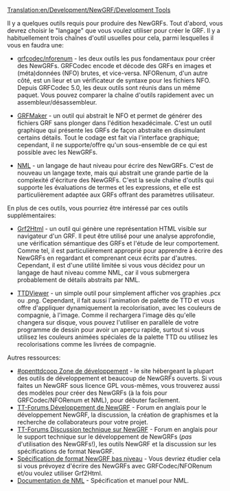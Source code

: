 [[Translation:en/Development/NewGRF/Development Tools]]

Il y a quelques outils requis pour produire des NewGRFs. Tout d'abord, vous devrez choisir le "langage" que vous voulez utiliser pour créer le GRF. Il y a habituellement trois chaînes d'outil usuelles pour cela, parmi lesquelles il vous en faudra une:

* [http://www.openttd.org/download-grfcodec grfcodec/nforenum] - les deux outils les pus fondamentaux pour créer des NewGRFs. GRFCodec encode et décode des GRFs en images et (méta)données (NFO) brutes, et vice-versa. NFORenum, d'un autre côté, est un lieur et un vérificateur de syntaxe pour les fichiers NFO. Depuis GRFCodec 5.0, les deux outils sont réunis dans un même paquet. Vous pouvez comparer la chaîne d'outils rapidement avec un assembleur/désassembleur.

* [http://www.tt-forums.net/viewtopic.php?f=68&t=10167 GRFMaker] - un outil qui abstrait le NFO et permet de générer des fichiers GRF sans plonger dans l'édition hexadécimale. C'est un outil graphique qui présente les GRFs de façon abstraite en dissimulant certains détails. Tout le codage est fait via l'interface graphique; cependant, il ne supporte/offre qu'un sous-ensemble de ce qui est possible avec les NewGRFs.

* [http://dev.openttdcoop.org/projects/nml NML] - un langage de haut niveau pour écrire des NewGRFs. C'est de nouveau un langage texte, mais qui abstrait une grande partie de la complexité d'écriture des NewGRFs. C'est la seule chaîne d'outils qui supporte les évaluations de termes et les expressions, et elle est particulièrement adaptée aux GRFs offrant des paramètres utilisateur.

En plus de ces outils, vous pourriez être intéressé par ces outils supplémentaires:

* [http://dev.openttdcoop.org/projects/grf2html Grf2Html] - un outil qui génère une représentation HTML visible sur navigateur d'un GRF. Il peut être utilisé pour une analyse approfondie, une vérification sémantique des GRFs et l'étude de leur comportement. Comme tel, il est particulièrement approprié pour apprendre à écrire des NewGRFs en regardant et comprenant ceux écrits par d'autres. Cependant, il est d'une utilité limitée si vous vous décidez pour un langage de haut niveau comme NML, car il vous submergera probablement de détails abstraits par NML.

* [http://dev.openttdcoop.org/projects/ttdviewer TTDViewer] - un simple outil pour simplement afficher vos graphies .pcx ou .png. Cependant, il fait aussi l'animation de palette de TTD et vous offre d'appliquer dynamiquement la recolorisation, avec les couleurs de compagnie, à l'image. Comme il rechargera l'image dès qu'elle changera sur disque, vous pouvez l'utiliser en parallèle de votre programme de dessin pour avoir un aperçu rapide, surtout si vous utilisez les couleurs animées spéciales de la palette TTD ou utilisez les recolorisations comme les livrées de compagnie.

Autres ressources:
* [http://dev.openttdcoop.org #openttdcoop Zone de développement] - le site hébergeant la plupart des outils de développement et beaucoup de NewGRFs ouverts. Si vous faites un NewGRF sous licence GPL vous-mêmes, vous trouverez aussi des modèles pour créer des NewGRFs (à la fois pour GRFCodec/NFORenum et NML), pour débuter facilement.
* [http://www.tt-forums.net/viewforum.php?f=26 TT-Forums Développement de NewGRF] - Forum en anglais pour le développement NewGRF, la discussion, la création de graphismes et la recherche de collaborateurs pour votre projet.
* [http://www.tt-forums.net/viewforum.php?f=68 TT-Forums Discussion technique sur NewGRF] - Forum en anglais pour le support technique sur le développement de NewGRFs (''pas'' d'utilisation des NewGRFs!), les outils NewGRF et la discussion sur les spécifications de format NewGRF.
* [http://wiki.ttdpatch.net/tiki-index.php?page=NewGraphicsSpecs Spécification de format NewGRF bas niveau] - Vous devriez étudier cela si vous prévoyez d'écrire des NewGRFs avec GRFCodec/NFORenum et/ou voulez utiliser Grf2Html.
* [http://hg.openttdcoop.org/nml/raw-file/tip/docs/index.html Documentation de NML] - Spécification et manuel pour NML.


